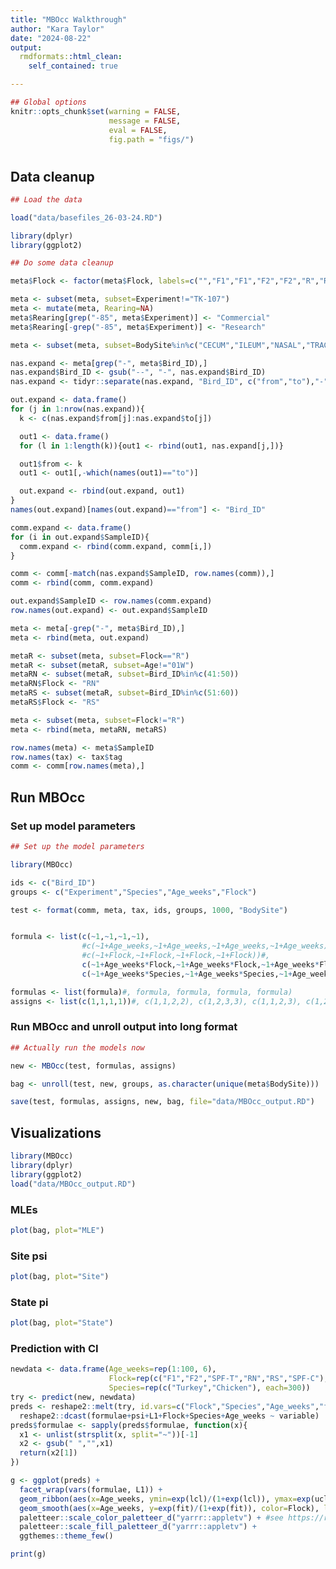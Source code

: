 ```yaml
---
title: "MBOcc Walkthrough"
author: "Kara Taylor"
date: "2024-08-22"
output:
  rmdformats::html_clean:
    self_contained: true

---
```



```r
## Global options
knitr::opts_chunk$set(warning = FALSE,
                      message = FALSE,
                      eval = FALSE,
                      fig.path = "figs/")
```

# {.tabset}

## Data cleanup

```r
## Load the data

load("data/basefiles_26-03-24.RD")

library(dplyr)
library(ggplot2)

## Do some data cleanup

meta$Flock <- factor(meta$Flock, labels=c("","F1","F1","F2","F2","R","RN","RS","SPF-C","SPF-T","UMN"))

meta <- subset(meta, subset=Experiment!="TK-107")
meta <- mutate(meta, Rearing=NA)
meta$Rearing[grep("-85", meta$Experiment)] <- "Commercial"
meta$Rearing[-grep("-85", meta$Experiment)] <- "Research"

meta <- subset(meta, subset=BodySite%in%c("CECUM","ILEUM","NASAL","TRACHEA")&Species!="Control")

nas.expand <- meta[grep("-", meta$Bird_ID),]
nas.expand$Bird_ID <- gsub("--", "-", nas.expand$Bird_ID)
nas.expand <- tidyr::separate(nas.expand, "Bird_ID", c("from","to"),"-", convert=T)

out.expand <- data.frame()
for (j in 1:nrow(nas.expand)){
  k <- c(nas.expand$from[j]:nas.expand$to[j])

  out1 <- data.frame()
  for (l in 1:length(k)){out1 <- rbind(out1, nas.expand[j,])}

  out1$from <- k
  out1 <- out1[,-which(names(out1)=="to")]

  out.expand <- rbind(out.expand, out1)
}
names(out.expand)[names(out.expand)=="from"] <- "Bird_ID"

comm.expand <- data.frame()
for (i in out.expand$SampleID){
  comm.expand <- rbind(comm.expand, comm[i,])
}

comm <- comm[-match(nas.expand$SampleID, row.names(comm)),]
comm <- rbind(comm, comm.expand)

out.expand$SampleID <- row.names(comm.expand)
row.names(out.expand) <- out.expand$SampleID

meta <- meta[-grep("-", meta$Bird_ID),]
meta <- rbind(meta, out.expand)

metaR <- subset(meta, subset=Flock=="R")
metaR <- subset(metaR, subset=Age!="01W")
metaRN <- subset(metaR, subset=Bird_ID%in%c(41:50))
metaRN$Flock <- "RN"
metaRS <- subset(metaR, subset=Bird_ID%in%c(51:60))
metaRS$Flock <- "RS"

meta <- subset(meta, subset=Flock!="R")
meta <- rbind(meta, metaRN, metaRS)

row.names(meta) <- meta$SampleID
row.names(tax) <- tax$tag
comm <- comm[row.names(meta),]
```

## Run MBOcc

### Set up model parameters
```r
## Set up the model parameters

library(MBOcc)

ids <- c("Bird_ID")
groups <- c("Experiment","Species","Age_weeks","Flock")

test <- format(comm, meta, tax, ids, groups, 1000, "BodySite")


formula <- list(c(~1,~1,~1,~1),
                #c(~1+Age_weeks,~1+Age_weeks,~1+Age_weeks,~1+Age_weeks),
                #c(~1+Flock,~1+Flock,~1+Flock,~1+Flock))#,
                c(~1+Age_weeks*Flock,~1+Age_weeks*Flock,~1+Age_weeks*Flock,~1+Age_weeks*Flock),
                c(~1+Age_weeks*Species,~1+Age_weeks*Species,~1+Age_weeks*Species,~1+Age_weeks*Species))

formulas <- list(formula)#, formula, formula, formula, formula)
assigns <- list(c(1,1,1,1))#, c(1,1,2,2), c(1,2,3,3), c(1,1,2,3), c(1,2,3,4))

```

### Run MBOcc and unroll output into long format
```r

## Actually run the models now

new <- MBOcc(test, formulas, assigns)

bag <- unroll(test, new, groups, as.character(unique(meta$BodySite)))

save(test, formulas, assigns, new, bag, file="data/MBOcc_output.RD")
```

## Visualizations {.tabset}
```r
library(MBOcc)
library(dplyr)
library(ggplot2)
load("data/MBOcc_output.RD")
```

### MLEs
```r
plot(bag, plot="MLE")
```

### Site psi
```r
plot(bag, plot="Site")
```

### State pi
```r
plot(bag, plot="State")
```

### Prediction with CI
```r
newdata <- data.frame(Age_weeks=rep(1:100, 6), 
                      Flock=rep(c("F1","F2","SPF-T","RN","RS","SPF-C"), each=100), 
                      Species=rep(c("Turkey","Chicken"), each=300))
try <- predict(new, newdata)
preds <- reshape2::melt(try, id.vars=c("Flock","Species","Age_weeks","formulae","psi")) %>%
  reshape2::dcast(formulae+psi+L1+Flock+Species+Age_weeks ~ variable)
preds$formulae <- sapply(preds$formulae, function(x){
  x1 <- unlist(strsplit(x, split="~"))[-1]
  x2 <- gsub(" ","",x1)
  return(x2[1])
})

g <- ggplot(preds) +
  facet_wrap(vars(formulae, L1)) +
  geom_ribbon(aes(x=Age_weeks, ymin=exp(lcl)/(1+exp(lcl)), ymax=exp(ucl)/(1+exp(ucl)), fill=Flock), alpha=0.3) +
  geom_smooth(aes(x=Age_weeks, y=exp(fit)/(1+exp(fit)), color=Flock), linewidth=1) +
  paletteer::scale_color_paletteer_d("yarrr::appletv") + #see https://r-graph-gallery.com/color-palette-finder for colors
  paletteer::scale_fill_paletteer_d("yarrr::appletv") +
  ggthemes::theme_few()

print(g)
```
